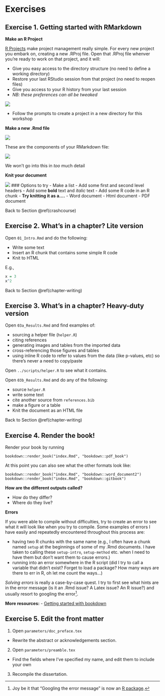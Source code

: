 # Exercises

## Exercise 1. Getting started with RMarkdown {#ex1}

**Make an R Project**

[R Projects](https://support.rstudio.com/hc/en-us/articles/200526207-Using-Projects) make project management really simple. For every new project you embark on, creating a new .RProj file. 
Open that .RProj file whenver you're ready to work on that project, and it will: 

- Give you easy access to the directory structure (no need to define a working directory)
- Restore your last RStudio session from that project (no need to reopen files)
- Give you access to your R history from your last session
- *NB: these preferences can all be tweaked*

![](images/new_project.png)

- Follow the prompts to create a project in a new directory for this workshop

**Make a new .Rmd file**

![](images/new_rmd.png)

These are the components of your RMarkdown file:

![](images/rmarkdown_parts.png)

We won't go into this in *too* much detail

**Knit your document**

![](images/knit.png)
### Options to try
- Make a list
- Add some first and second level headers
- Add some **bold** text and *italic* text
- Add some R code in an R chunk
- **Try knitting it as a....**
  - Word document
  - Html document
  - PDF document
  
Back to Section \@ref(crashcourse)


## Exercise 2. What's in a chapter? Lite version {#ex2}
Open `01_Intro.Rmd` and do the following:

- Write some text
- Insert an R chunk that contains some simple R code
- Knit to HTML

E.g., 

```r
x = 3
x^2
```

Back to Section \@ref(chapter-writing)

## Exercise 3. What's in a chapter? Heavy-duty version {#ex3}

Open `03a_Results.Rmd` and find examples of: 

- sourcing a helper file (`helper.R`)
- citing references
- generating images and tables from the imported data
- cross-referencing those figures and tables
- using inline R code to refer to values from the data (like p-values, etc) so there's never a need to copy/paste


Open `../scripts/helper.R` to see what it contains.

Open `03b_Results.Rmd` and do any of the following:

- source `helper.R`
- write some text
- cite another source from `references.bib`
- make a figure or a table
- Knit the document as an HTML file

Back to Section \@ref(chapter-writing)


## Exercise 4. Render the book! {#ex4}

Render your book by running

```
bookdown::render_book("index.Rmd", "bookdown::pdf_book")
```

At this point you can also see what the other formats look like:

```
bookdown::render_book("index.Rmd", "bookdown::word_document2")
bookdown::render_book("index.Rmd", "bookdown::gitbook")
```

**How are the different outputs called?**

- How do they differ? 
- Where do they live?


**Errors**

If you were able to compile without difficulties, try to create an error to see what it will look like when you try to compile. Some examples of errors I have easily and repeatedly encountered throughout this process are: 

- having two R chunks with the same name (e.g., I often have a chunk named `setup` at the beginnings of some of my .Rmd documents. I have taken to calling these `setup-intro`, `setup-method` etc. when I need to have them but don't want them to cause errors.)
- running into an error somewhere in the R script (did I try to call a variable that didn't exist? Forget to load a package? How many ways are there to err in R, oh let me count the ways...)

*Solving errors* is really a case-by-case quest. I try to first see what hints are in the error message (is it an .Rmd issue? A Latex issue? An R issue?) and usually resort to googling the error[^google-it]. 

[^google-it]: Joy be it that "Googling the error message" is now an [R package](https://github.com/coatless/searcher).

**More resources:**
- [Getting started with bookdown](https://bookdown.org/yihui/bookdown/get-started.html)


## Exercise 5. Edit the front matter {#ex5}

1. Open `parameters/doc_preface.tex`
  - Rewrite the abstract or acknowledgements section.
2. Open `parameters/preamble.tex`
  - Find the fields where I've specified my name, and edit them to include your own
3. Recompile the dissertation.






